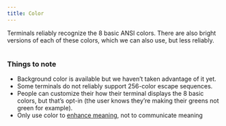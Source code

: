 ```yaml
---
title: Color
---
```



Terminals reliably recognize the 8 basic ANSI colors. There are also bright versions of each of these colors, which we can also use, but less reliably.

<img src={Colors} alt="" />



### Things to note
- Background color is available but we haven’t taken advantage of it yet.
- Some terminals do not reliably support 256-color escape sequences.
- People can customize their how their terminal displays the 8 basic colors, but that’s opt-in (the user knows they’re making their greens not green for example).
- Only use color to [enhance meaning](https://primer.style/design/global/accessibility#visual-accessibility), not to communicate meaning
